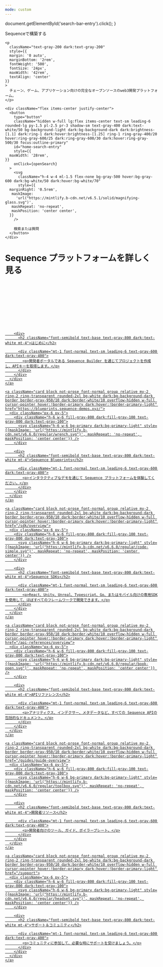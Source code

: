 ```yaml
---
mode: custom
---
```


  document.getElementById('search-bar-entry').click();
}

<div className="relative w-full flex items-center justify-center" style={{ height: '26rem', overflow: 'hidden'}}>
  <div className="absolute inset-0 z-0 flex items-center bg-matrix-dark mix-blend-normal">
    <div style={{ height: '100%', width: '100%', maxHeight: '465px' }} />
  </div>

  <div className="relative z-10" style={{ position: 'absolute', textAlign: 'center', padding: '0 1rem' }}>
    <div
      className="text-white dark:text-gray-200"
      style={{
     fontWeight: '600',
     fontSize: '42px',
     margin: '0',
     marginBottom: '1.5rem'
    }}
    >
      Sequenceで構築する
    </div>

    <p
      className="text-gray-200 dark:text-gray-200"
      style={{
      margin: '0 auto',
      marginBottom: '2rem',
      fontWeight: '500',
      fontSize: '24px',
      maxWidth: '42rem',
      textAlign: 'center'
    }}
    >
      チェーン、ゲーム、アプリケーション向けの完全なオープンソースのweb3開発プラットフォーム。
    </p>

    <div className="flex items-center justify-center">
      <button
        type="button"
        className="hidden w-full lg:flex items-center text-sm leading-6 rounded-lg py-1.5 pl-2.5 pr-3 shadow-sm text-gray-400 dark:text-white/50 bg-background-light dark:bg-background-dark dark:brightness-[1.1] dark:ring-1 dark:hover:brightness-[1.25] ring-1 ring-gray-400/20 hover:ring-gray-600/25 dark:ring-gray-600/30 dark:hover:ring-gray-500/30 focus:outline-primary"
        id="home-search-entry"
        style={{
      maxWidth: '28rem',
    }}
        onClick={openSearch}
      >
        <svg
          className="h-4 w-4 ml-1.5 flex-none bg-gray-500 hover:bg-gray-600 dark:bg-white/50 dark:hover:bg-white/70"
          style={{
      marginRight: '0.5rem',
       maskImage:
         'url("https://mintlify.b-cdn.net/v6.5.1/solid/magnifying-glass.svg")',
       maskRepeat: 'no-repeat',
       maskPosition: 'center center',
      }}
        />

        検索または質問
      </button>
    </div>
  </div>
</div>

<div
  style={{marginTop: '2rem', marginBottom: '8rem', maxWidth: '70rem', marginLeft: 'auto',
marginRight: 'auto', paddingLeft: '1.25rem',
paddingRight: '1.25rem' }}
>
  <h1 className="text-center text-white dark:text-gray-200 text-4xl font-bold mb-8" style={{ fontSize: '1.5rem', marginTop: '6rem', marginBottom: '2.5rem' }}>
    Sequence プラットフォームを詳しく見る
  </h1>

  <div className="not-prose grid gap-x-4 sm:grid-cols-3">
    <a className="card block not-prose font-normal group relative my-2 ring-2 ring-transparent rounded-2xl bg-white dark:bg-background-dark border border-gray-950/10 dark:border-white/10 overflow-hidden w-full cursor-pointer hover:!border-primary dark:hover:!border-primary-light" href="/solutions/getting-started">
      <div className="px-6 py-5">
        <div className="h-6 w-6 fill-gray-800 dark:fill-gray-100 text-gray-800 dark:text-gray-100">
          <svg className="h-6 w-6 bg-primary dark:bg-primary-light" style={{maskImage: 'url("https://mintlify.b-cdn.net/v6.6.0/regular/play.svg")', maskRepeat: 'no-repeat', maskPosition: 'center center'}} />
        </div>

        <div>
          <h2 className="font-semibold text-base text-gray-800 dark:text-white mt-4">はじめに</h2>

          <div className="mt-1 font-normal text-sm leading-6 text-gray-600 dark:text-gray-400">
            <p>開発者ポータルである Sequence Builder を通じてプロジェクトを作成し、APIキーを取得します。</p>
          </div>
        </div>
      </div>
    </a>

    <a className="card block not-prose font-normal group relative my-2 ring-2 ring-transparent rounded-2xl bg-white dark:bg-background-dark border border-gray-950/10 dark:border-white/10 overflow-hidden w-full cursor-pointer hover:!border-primary dark:hover:!border-primary-light" href="https://blueprints.sequence-demos.xyz/">
      <div className="px-6 py-5">
        <div className="h-6 w-6 fill-gray-800 dark:fill-gray-100 text-gray-800 dark:text-gray-100">
          <svg className="h-6 w-6 bg-primary dark:bg-primary-light" style={{maskImage: 'url("https://mintlify.b-cdn.net/v6.6.0/regular/wrench.svg")', maskRepeat: 'no-repeat', maskPosition: 'center center'}} />
        </div>

        <div>
          <h2 className="font-semibold text-base text-gray-800 dark:text-white mt-4">Sequence Blueprints</h2>

          <div className="mt-1 font-normal text-sm leading-6 text-gray-600 dark:text-gray-400">
            <p>インタラクティブなデモを通じて Sequence プラットフォームを体験してください。</p>
          </div>
        </div>
      </div>
    </a>

    <a className="card block not-prose font-normal group relative my-2 ring-2 ring-transparent rounded-2xl bg-white dark:bg-background-dark border border-gray-950/10 dark:border-white/10 overflow-hidden w-full cursor-pointer hover:!border-primary dark:hover:!border-primary-light" href="/sdk/overview">
      <div className="px-6 py-5">
        <div className="h-6 w-6 fill-gray-800 dark:fill-gray-100 text-gray-800 dark:text-gray-100">
          <svg className="h-6 w-6 bg-primary dark:bg-primary-light" style={{maskImage: 'url("https://mintlify.b-cdn.net/v6.6.0/regular/code-simple.svg")', maskRepeat: 'no-repeat', maskPosition: 'center center'}} />
        </div>

        <div>
          <h2 className="font-semibold text-base text-gray-800 dark:text-white mt-4">Sequence SDKs</h2>

          <div className="mt-1 font-normal text-sm leading-6 text-gray-600 dark:text-gray-400">
            <p>React、Unity、Unreal、Typescript、Go、またはモバイル向けの専用SDKを使用して、ほぼすべてのフレームワークで開発できます。</p>
          </div>
        </div>
      </div>
    </a>

    <a className="card block not-prose font-normal group relative my-2 ring-2 ring-transparent rounded-2xl bg-white dark:bg-background-dark border border-gray-950/10 dark:border-white/10 overflow-hidden w-full cursor-pointer hover:!border-primary dark:hover:!border-primary-light" href="/api-references/overview">
      <div className="px-6 py-5">
        <div className="h-6 w-6 fill-gray-800 dark:fill-gray-100 text-gray-800 dark:text-gray-100">
          <svg className="h-6 w-6 bg-primary dark:bg-primary-light" style={{maskImage: 'url("https://mintlify.b-cdn.net/v6.6.0/regular/book-open.svg")', maskRepeat: 'no-repeat', maskPosition: 'center center'}} />
        </div>

        <div>
          <h2 className="font-semibold text-base text-gray-800 dark:text-white mt-4">APIリファレンス</h2>

          <div className="mt-1 font-normal text-sm leading-6 text-gray-600 dark:text-gray-400">
            <p>アナリティクス、インデクサー、メタデータなど、すべての Sequence APIの包括的なドキュメント。</p>
          </div>
        </div>
      </div>
    </a>

    <a className="card block not-prose font-normal group relative my-2 ring-2 ring-transparent rounded-2xl bg-white dark:bg-background-dark border border-gray-950/10 dark:border-white/10 overflow-hidden w-full cursor-pointer hover:!border-primary dark:hover:!border-primary-light" href="/guides/guide-overview">
      <div className="px-6 py-5">
        <div className="h-6 w-6 fill-gray-800 dark:fill-gray-100 text-gray-800 dark:text-gray-100">
          <svg className="h-6 w-6 bg-primary dark:bg-primary-light" style={{maskImage: 'url("https://mintlify.b-cdn.net/v6.6.0/regular/toolbox.svg")', maskRepeat: 'no-repeat', maskPosition: 'center center'}} />
        </div>

        <div>
          <h2 className="font-semibold text-base text-gray-800 dark:text-white mt-4">開発者リソース</h2>

          <div className="mt-1 font-normal text-sm leading-6 text-gray-600 dark:text-gray-400">
            <p>開発者向けのツール、ガイド、ボイラープレート。</p>
          </div>
        </div>
      </div>
    </a>

    <a className="card block not-prose font-normal group relative my-2 ring-2 ring-transparent rounded-2xl bg-white dark:bg-background-dark border border-gray-950/10 dark:border-white/10 overflow-hidden w-full cursor-pointer hover:!border-primary dark:hover:!border-primary-light" href="/support">
      <div className="px-6 py-5">
        <div className="h-6 w-6 fill-gray-800 dark:fill-gray-100 text-gray-800 dark:text-gray-100">
          <svg className="h-6 w-6 bg-primary dark:bg-primary-light" style={{maskImage: 'url("https://mintlify.b-cdn.net/v6.6.0/regular/headset.svg")', maskRepeat: 'no-repeat', maskPosition: 'center center'}} />
        </div>

        <div>
          <h2 className="font-semibold text-base text-gray-800 dark:text-white mt-4">サポート＆コミュニティ</h2>

          <div className="mt-1 font-normal text-sm leading-6 text-gray-600 dark:text-gray-400">
            <p>コミュニティに参加して、必要な時にサポートを受けましょう。</p>
          </div>
        </div>
      </div>
    </a>
  </div>

  <div className="flex justify-center mt-12 mb-4">
    <a href="https://github.com/0xsequence" target="_blank" rel="noopener noreferrer" className="group inline-flex items-center justify-center w-12 h-12 rounded-full bg-white dark:bg-background-dark transition-all hover:scale-110 hover:border-primary dark:hover:border-primary-light">
      <svg className="h-6 w-6 bg-primary dark:bg-primary-light transition-colors group-hover:bg-white" style={{maskImage: 'url("https://mintlify.b-cdn.net/v6.6.0/brands/github.svg")', maskRepeat: 'no-repeat', maskPosition: 'center center'}} />
    </a>
  </div>
</div>
